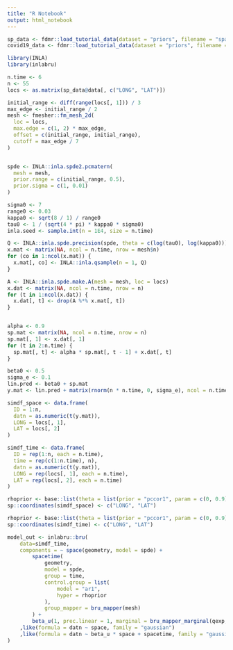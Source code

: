 ```yaml
---
title: "R Notebook"
output: html_notebook
---
```



```r
sp_data <- fdmr::load_tutorial_data(dataset = "priors", filename = "spatial_dataBris.rds")
covid19_data <- fdmr::load_tutorial_data(dataset = "priors", filename = "covid19_dataBris.rds")
```

```r
library(INLA)
library(inlabru)

n.time <- 6
n <- 55
locs <- as.matrix(sp_data@data[, c("LONG", "LAT")])

initial_range <- diff(range(locs[, 1])) / 3
max_edge <- initial_range / 2
mesh <- fmesher::fm_mesh_2d(
  loc = locs,
  max.edge = c(1, 2) * max_edge,
  offset = c(initial_range, initial_range),
  cutoff = max_edge / 7
)


spde <- INLA::inla.spde2.pcmatern(
  mesh = mesh,
  prior.range = c(initial_range, 0.5),
  prior.sigma = c(1, 0.01)
)

sigma0 <- 7
range0 <- 0.03
kappa0 <- sqrt(8 / 1) / range0
tau0 <- 1 / (sqrt(4 * pi) * kappa0 * sigma0)
inla.seed <- sample.int(n = 1E4, size = n.time)

Q <- INLA::inla.spde.precision(spde, theta = c(log(tau0), log(kappa0)))
x.mat <- matrix(NA, ncol = n.time, nrow = mesh$n)
for (co in 1:ncol(x.mat)) {
  x.mat[, co] <- INLA::inla.qsample(n = 1, Q)
}

A <- INLA::inla.spde.make.A(mesh = mesh, loc = locs)
x.dat <- matrix(NA, ncol = n.time, nrow = n)
for (t in 1:ncol(x.dat)) {
  x.dat[, t] <- drop(A %*% x.mat[, t])
}


alpha <- 0.9
sp.mat <- matrix(NA, ncol = n.time, nrow = n)
sp.mat[, 1] <- x.dat[, 1]
for (t in 2:n.time) {
  sp.mat[, t] <- alpha * sp.mat[, t - 1] + x.dat[, t]
}

beta0 <- 0.5
sigma_e <- 0.1
lin.pred <- beta0 + sp.mat
y.mat <- lin.pred + matrix(rnorm(n * n.time, 0, sigma_e), ncol = n.time)
```

```r
simdf_space <- data.frame(
  ID = 1:n,
  datn = as.numeric(t(y.mat)),
  LONG = locs[, 1],
  LAT = locs[, 2]
)

simdf_time <- data.frame(
  ID = rep(1:n, each = n.time),
  time = rep(c(1:n.time), n),
  datn = as.numeric(t(y.mat)),
  LONG = rep(locs[, 1], each = n.time),
  LAT = rep(locs[, 2], each = n.time)
)

```


```r
rhoprior <- base::list(theta = list(prior = "pccor1", param = c(0, 0.9)))
sp::coordinates(simdf_space) <- c("LONG", "LAT")
```

```r
rhoprior <- base::list(theta = list(prior = "pccor1", param = c(0, 0.9)))
sp::coordinates(simdf_time) <- c("LONG", "LAT")
```


```r
model_out <- inlabru::bru(
    data=simdf_time,
    components = ~ space(geometry, model = spde) +
        spacetime(
            geometry,
            model = spde,
            group = time,
            control.group = list(
                model = "ar1",
                hyper = rhoprior
            ),
            group_mapper = bru_mapper(mesh)
        ) +
        beta_u(1, prec.linear = 1, marginal = bru_mapper_marginal(qexp, rate = 1))
    ,like(formula = datn ~ space, family = "gaussian")
    ,like(formula = datn ~ beta_u * space + spacetime, family = "gaussian")
)
```